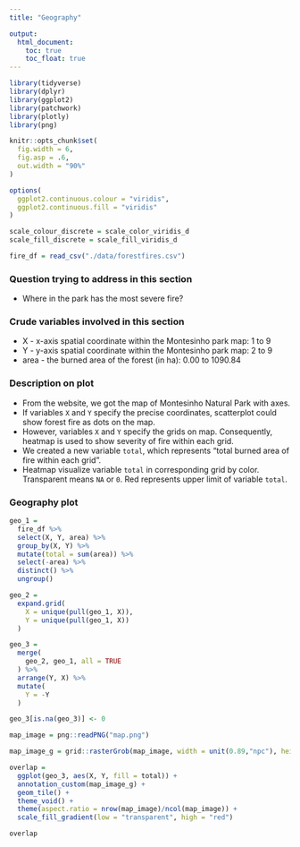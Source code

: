 ```yaml
---
title: "Geography"

output: 
  html_document:
    toc: true
    toc_float: true
---
```


```r
library(tidyverse)
library(dplyr)
library(ggplot2)
library(patchwork)
library(plotly)
library(png)

knitr::opts_chunk$set(
  fig.width = 6,
  fig.asp = .6,
  out.width = "90%"
)

options(
  ggplot2.continuous.colour = "viridis",
  ggplot2.continuous.fill = "viridis"
)

scale_colour_discrete = scale_color_viridis_d
scale_fill_discrete = scale_fill_viridis_d

fire_df = read_csv("./data/forestfires.csv")
```

### Question trying to address in this section

* Where in the park has the most severe fire?

### Crude variables involved in this section

* X - x-axis spatial coordinate within the Montesinho park map: 1 to 9
* Y - y-axis spatial coordinate within the Montesinho park map: 2 to 9
* area - the burned area of the forest (in ha): 0.00 to 1090.84

### Description on plot

* From the website, we got the map of Montesinho Natural Park with axes. 
* If variables `X` and `Y` specify the precise coordinates, scatterplot could show forest fire as dots on the map. 
* However, variables `X` and `Y` specify the grids on map. Consequently, heatmap is used to show severity of fire within each grid.
* We created a new variable `total`, which represents "total burned area of fire within each grid". 
* Heatmap visualize variable `total` in corresponding grid by color. Transparent means `NA` or `0`. Red represents upper limit of variable `total`.

### Geography plot

```r
geo_1 = 
  fire_df %>% 
  select(X, Y, area) %>% 
  group_by(X, Y) %>% 
  mutate(total = sum(area)) %>% 
  select(-area) %>% 
  distinct() %>% 
  ungroup() 

geo_2 = 
  expand.grid(
    X = unique(pull(geo_1, X)),
    Y = unique(pull(geo_1, X))
  )

geo_3 = 
  merge(
    geo_2, geo_1, all = TRUE
  ) %>% 
  arrange(Y, X) %>% 
  mutate(
    Y = -Y
  ) 

geo_3[is.na(geo_3)] <- 0

map_image = png::readPNG("map.png")

map_image_g = grid::rasterGrob(map_image, width = unit(0.89,"npc"), height = unit(0.89,"npc"))

overlap = 
  ggplot(geo_3, aes(X, Y, fill = total)) + 
  annotation_custom(map_image_g) +
  geom_tile() +
  theme_void() +
  theme(aspect.ratio = nrow(map_image)/ncol(map_image)) +
  scale_fill_gradient(low = "transparent", high = "red")

overlap
```